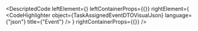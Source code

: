 
<DescriptedCode
  leftElement={<TaskAssignedEventDTODesc />}
  leftContainerProps={{}}
  rightElement={
    <CodeHighlighter
      object={TaskAssignedEventDTOVisualJson}
      language={"json"}
      title={"Event"}
    />
  }
  rightContainerProps={{}}
/>
